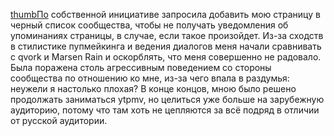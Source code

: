[[Файл:Screenshot_3.png|thumb]]По собственной инициативе запросила добавить мою страницу в черный список сообщества, чтобы не получать уведомления об упоминаниях страницы, в случае, если такое произойдет. Из-за сходств в стилистике пупмейкинга и ведения диалогов меня начали сравнивать с qvork и Marsen Rain и оскорблять, что меня совершенно не радовало. Была поражена столь агрессивным поведением со стороны сообщества по отношению ко мне, из-за чего впала в раздумья: неужели я настолько плохая? В конце концов, мною было решено продолжать заниматься ytpmv, но целиться уже больше на зарубежную аудиторию, потому что там хоть не цепляются за всё подряд в отличии от русской аудитории. 